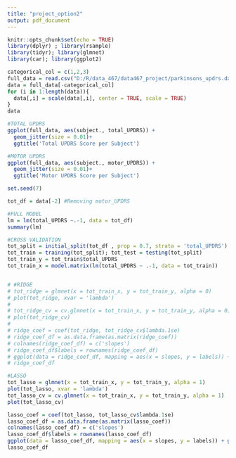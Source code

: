 ```yaml
---
title: "project_option2"
output: pdf_document
---
```


```r
knitr::opts_chunk$set(echo = TRUE)
library(dplyr) ; library(rsample)
library(tidyr); library(glmnet)
library(car); library(ggplot2)
```

```r
categorical_col = c(1,2,3)
full_data = read.csv("D:/R/data_467/data467_project/parkinsons_updrs.data")
data = full_data[-categorical_col]
for (i in 1:length(data)){
  data[,i] = scale(data[,i], center = TRUE, scale = TRUE)
}
data
```
```r
#TOTAL UPDRS
ggplot(full_data, aes(subject., total_UPDRS)) +
  geom_jitter(size = 0.01)+
  ggtitle('Total UPDRS Score per Subject')

#MOTOR UPDRS
ggplot(full_data, aes(subject., motor_UPDRS)) +
  geom_jitter(size = 0.01)+
  ggtitle('Motor UPDRS Score per Subject')
```

```r
set.seed(7)

tot_df = data[-2] #Removing motor_UPDRS

#FULL MODEL
lm = lm(total_UPDRS ~.-1, data = tot_df)
summary(lm)

#CROSS VALIDATION
tot_split = initial_split(tot_df , prop = 0.7, strata = 'total_UPDRS')
tot_train = training(tot_split); tot_test = testing(tot_split)
tot_train_y = tot_train$total_UPDRS
tot_train_x = model.matrix(lm(total_UPDRS ~ .-1, data = tot_train))


# #RIDGE
# tot_ridge = glmnet(x = tot_train_x, y = tot_train_y, alpha = 0)
# plot(tot_ridge, xvar = 'lambda')
# 
# tot_ridge_cv = cv.glmnet(x = tot_train_x, y = tot_train_y, alpha = 0)
# plot(tot_ridge_cv)
# 
# ridge_coef = coef(tot_ridge, tot_ridge_cv$lambda.1se)
# ridge_coef_df = as.data.frame(as.matrix(ridge_coef))
# colnames(ridge_coef_df) = c('slopes')
# ridge_coef_df$labels = rownames(ridge_coef_df)
# ggplot(data = ridge_coef_df, mapping = aes(x = slopes, y = labels)) + geom_point()+ggtitle('Ridge')
# ridge_coef_df

#LASSO
tot_lasso = glmnet(x = tot_train_x, y = tot_train_y, alpha = 1)
plot(tot_lasso, xvar = 'lambda')
tot_lasso_cv = cv.glmnet(x = tot_train_x, y = tot_train_y, alpha = 1)
plot(tot_lasso_cv)

lasso_coef = coef(tot_lasso, tot_lasso_cv$lambda.1se)
lasso_coef_df = as.data.frame(as.matrix(lasso_coef))
colnames(lasso_coef_df) = c('slopes')
lasso_coef_df$labels = rownames(lasso_coef_df)
ggplot(data = lasso_coef_df, mapping = aes(x = slopes, y = labels)) + geom_point() +ggtitle('Lasso')
lasso_coef_df

```

```r
```


